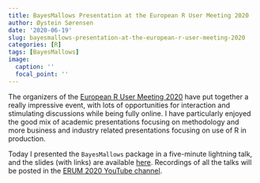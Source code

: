 ```yaml
---
title: BayesMallows Presentation at the European R User Meeting 2020
author: Øystein Sørensen
date: '2020-06-19'
slug: bayesmallows-presentation-at-the-european-r-user-meeting-2020
categories: [R]
tags: [BayesMallows]
image:
  caption: ''
  focal_point: ''
---
```


The organizers of the [European R User Meeting 2020](https://2020.erum.io/) have put together a really impressive event, with lots of opportunities for interaction and stimulating discussions while being fully online. I have particularly enjoyed the good mix of academic presentations focusing on methodology and more business and industry related presentations focusing on use of R in production.

Today I presented the `BayesMallows` package in a five-minute lightning talk, and the slides (with links) are available [here](https://osorensen.github.io/ERUM2020/BayesMallows/presentation.html). Recordings of all the talks will be posted in the [ERUM 2020 YouTube channel](https://www.youtube.com/channel/UCDOoQShiQHE7_C-wuLqFJ7w).